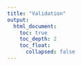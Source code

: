 ```yaml
---
title: "Validation"
output:
  html_document:
    toc: true
    toc_depth: 2
    toc_float:
      collapsed: false
---
```


